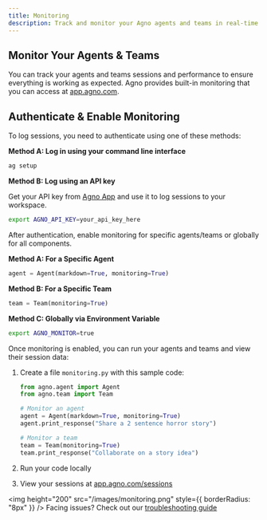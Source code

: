 ```yaml
---
title: Monitoring
description: Track and monitor your Agno agents and teams in real-time.
---
```


## Monitor Your Agents & Teams

You can track your agents and teams sessions and performance to ensure everything is working as expected. Agno provides built-in monitoring that you can access at [app.agno.com](https://app.agno.com).

## Authenticate & Enable Monitoring

<Steps>
<Step title="Authenticate using CLI or API key">

To log sessions, you need to authenticate using one of these methods:

**Method A: Log in using your command line interface**
```bash
ag setup
```

**Method B: Log using an API key**

Get your API key from [Agno App](https://app.agno.com/settings) and use it to log sessions to your workspace.

```bash
export AGNO_API_KEY=your_api_key_here
```
</Step>

<Step title="Enable Monitoring">

After authentication, enable monitoring for specific agents/teams or globally for all components.

**Method A: For a Specific Agent**
```python
agent = Agent(markdown=True, monitoring=True)
```

**Method B: For a Specific Team**
```python
team = Team(monitoring=True)
```

**Method C: Globally via Environment Variable**
```bash
export AGNO_MONITOR=true
```
</Step>

<Step title="Track Your Sessions">

Once monitoring is enabled, you can run your agents and teams and view their session data:

1. Create a file `monitoring.py` with this sample code:
   ```python monitoring.py
   from agno.agent import Agent
   from agno.team import Team

   # Monitor an agent
   agent = Agent(markdown=True, monitoring=True)
   agent.print_response("Share a 2 sentence horror story")

   # Monitor a team
   team = Team(monitoring=True)
   team.print_response("Collaborate on a story idea")
   ```

2. Run your code locally
3. View your sessions at [app.agno.com/sessions](https://app.agno.com/sessions)

<img height="200" src="/images/monitoring.png" style={{ borderRadius: "8px" }} />
</Step>
</Steps>
<Info>Facing issues? Check out our [troubleshooting guide](/faq/cli-auth)</Info>

